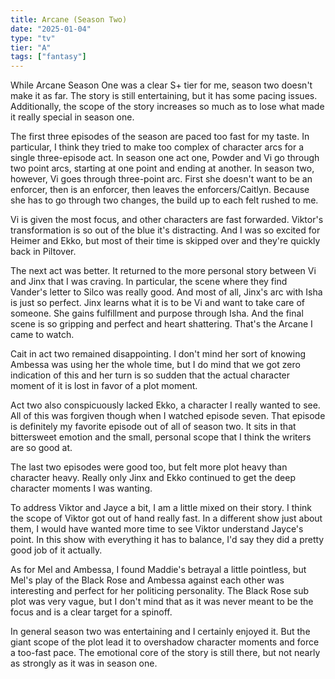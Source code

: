 ```yaml
---
title: Arcane (Season Two)
date: "2025-01-04"
type: "tv"
tier: "A"
tags: ["fantasy"]
---
```

While Arcane Season One was a clear S+ tier for me, season two doesn't make it as far. The story is still entertaining, but it has some pacing issues. Additionally, the scope of the story increases so much as to lose what made it really special in season one.

The first three episodes of the season are paced too fast for my taste. In particular, I think they tried to make too complex of character arcs for a single three-episode act. In season one act one, Powder and Vi go through two point arcs, starting at one point and ending at another. In season two, however, Vi goes through three-point arc. First she doesn't want to be an enforcer, then is an enforcer, then leaves the enforcers/Caitlyn. Because she has to go through two changes, the build up to each felt rushed to me.

Vi is given the most focus, and other characters are fast forwarded. Viktor's transformation is so out of the blue it's distracting. And I was so excited for Heimer and Ekko, but most of their time is skipped over and they're quickly back in Piltover.

The next act was better. It returned to the more personal story between Vi and Jinx that I was craving. In particular, the scene where they find Vander's letter to Silco was really good. And most of all, Jinx's arc with Isha is just so perfect. Jinx learns what it is to be Vi and want to take care of someone. She gains fulfillment and purpose through Isha. And the final scene is so gripping and perfect and heart shattering. That's the Arcane I came to watch.

Cait in act two remained disappointing. I don't mind her sort of knowing Ambessa was using her the whole time, but I do mind that we got zero indication of this and her turn is so sudden that the actual character moment of it is lost in favor of a plot moment.

Act two also conspicuously lacked Ekko, a character I really wanted to see. All of this was forgiven though when I watched episode seven. That episode is definitely my favorite episode out of all of season two. It sits in that bittersweet emotion and the small, personal scope that I think the writers are so good at.

The last two episodes were good too, but felt more plot heavy than character heavy. Really only Jinx and Ekko continued to get the deep character moments I was wanting.

To address Viktor and Jayce a bit, I am a little mixed on their story. I think the scope of Viktor got out of hand really fast. In a different show just about them, I would have wanted more time to see Viktor understand Jayce's point. In this show with everything it has to balance, I'd say they did a pretty good job of it actually.

As for Mel and Ambessa, I found Maddie's betrayal a little pointless, but Mel's play of the Black Rose and Ambessa against each other was interesting and perfect for her politicing personality. The Black Rose sub plot was very vague, but I don't mind that as it was never meant to be the focus and is a clear target for a spinoff.

In general season two was entertaining and I certainly enjoyed it. But the giant scope of the plot lead it to overshadow character moments and force a too-fast pace. The emotional core of the story is still there, but not nearly as strongly as it was in season one.
